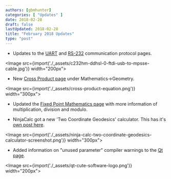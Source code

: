 ```yaml
---
authors: [gbmhunter]
categories: [ "Updates" ]
date: 2018-02-28
draft: false
lastUpdated: 2018-02-28
title: "February 2018 Updates"
type: "post"
---
```



* Updates to the [UART](/electronics/communication-protocols/uart-communication-protocol) and [RS-232](/electronics/communication-protocols/rs-232-protocol) communication protocol pages.  


<Image src={import('./_assets/c232hm-ddhsl-0-ftdi-usb-to-mpsse-cable.jpg')} width="200px"></Image>

* New [Cross Product page](/mathematics/geometry/cross-product) under Mathematics->Geometry.  


<Image src={import('./_assets/cross-product-equation.png')} width="300px"></Image>

* Updated the [Fixed Point Mathematics page](/programming/general/fixed-point-mathematics) with more information of multiplication, division and modulo.

* NinjaCalc got a new 'Two Coordinate Geodesics' calculator. This has it's [own post here](/updates/2018/02/26/geodesic-calculator-added-to-ninjacalc).


<Image src={import('./_assets/ninja-calc-two-coordinate-geodesics-calculator-screenshot.png')} width="300px"></Image>

* Added information on "unused parameter" compiler warnings to the [Qt page](/programming/languages/c-plus-plus/qt).


<Image src={import('./_assets/qt-cute-software-logo.png')} width="200px"></Image>